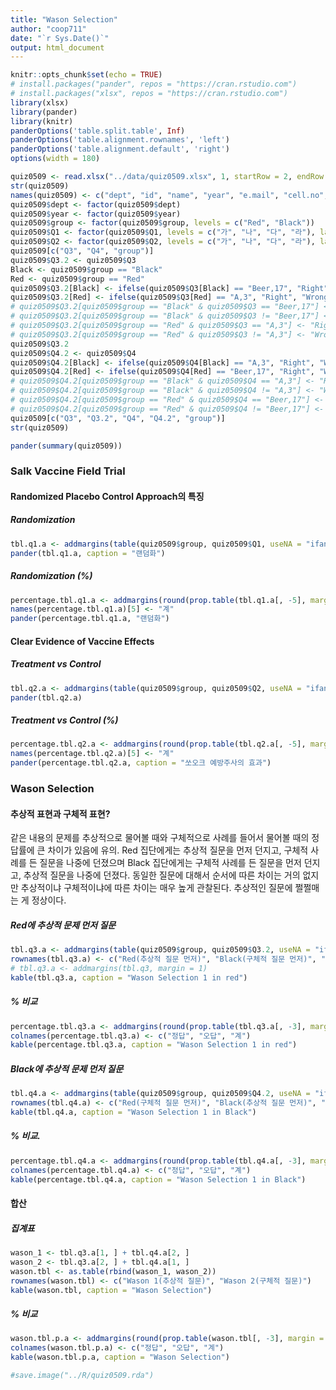 ```yaml
---
title: "Wason Selection"
author: "coop711"
date: "`r Sys.Date()`"
output: html_document
---
```


```r
knitr::opts_chunk$set(echo = TRUE)
# install.packages("pander", repos = "https://cran.rstudio.com")
# install.packages("xlsx", repos = "https://cran.rstudio.com")
library(xlsx)
library(pander)
library(knitr)
panderOptions('table.split.table', Inf)
panderOptions('table.alignment.rownames', 'left')
panderOptions('table.alignment.default', 'right')
options(width = 180)
```

```r
quiz0509 <- read.xlsx("../data/quiz0509.xlsx", 1, startRow = 2, endRow = 66, colIndex = c(3:7, 9:14), colClasses = c(rep("character", 11)), stringsAsFactors = FALSE)
str(quiz0509)
names(quiz0509) <- c("dept", "id", "name", "year", "e.mail", "cell.no", "Q1", "Q2", "Q3", "Q4", "group")
quiz0509$dept <- factor(quiz0509$dept)
quiz0509$year <- factor(quiz0509$year)
quiz0509$group <- factor(quiz0509$group, levels = c("Red", "Black"))
quiz0509$Q1 <- factor(quiz0509$Q1, levels = c("가", "나", "다", "라"), labels = c("랜덤화", "가짜약 대조군", "이중눈가림", "층화"))
quiz0509$Q2 <- factor(quiz0509$Q2, levels = c("가", "나", "다", "라"), labels = c("28 vs 46", "28 vs 71", "28 vs 25", "25 vs 54"))
quiz0509[c("Q3", "Q4", "group")]
quiz0509$Q3.2 <- quiz0509$Q3
Black <- quiz0509$group == "Black"
Red <- quiz0509$group == "Red"
quiz0509$Q3.2[Black] <- ifelse(quiz0509$Q3[Black] == "Beer,17", "Right", "Wrong")
quiz0509$Q3.2[Red] <- ifelse(quiz0509$Q3[Red] == "A,3", "Right", "Wrong")
# quiz0509$Q3.2[quiz0509$group == "Black" & quiz0509$Q3 == "Beer,17"] <- "Right"
# quiz0509$Q3.2[quiz0509$group == "Black" & quiz0509$Q3 != "Beer,17"] <- "Wrong"
# quiz0509$Q3.2[quiz0509$group == "Red" & quiz0509$Q3 == "A,3"] <- "Right"
# quiz0509$Q3.2[quiz0509$group == "Red" & quiz0509$Q3 != "A,3"] <- "Wrong"
quiz0509$Q3.2
quiz0509$Q4.2 <- quiz0509$Q4
quiz0509$Q4.2[Black] <- ifelse(quiz0509$Q4[Black] == "A,3", "Right", "Wrong")
quiz0509$Q4.2[Red] <- ifelse(quiz0509$Q4[Red] == "Beer,17", "Right", "Wrong")
# quiz0509$Q4.2[quiz0509$group == "Black" & quiz0509$Q4 == "A,3"] <- "Right"
# quiz0509$Q4.2[quiz0509$group == "Black" & quiz0509$Q4 != "A,3"] <- "Wrong"
# quiz0509$Q4.2[quiz0509$group == "Red" & quiz0509$Q4 == "Beer,17"] <- "Right"
# quiz0509$Q4.2[quiz0509$group == "Red" & quiz0509$Q4 != "Beer,17"] <- "Wrong"
quiz0509[c("Q3", "Q3.2", "Q4", "Q4.2", "group")]
str(quiz0509)
```

```r
pander(summary(quiz0509))
```

### Salk Vaccine Field Trial

#### Randomized Placebo Control Approach의 특징 

##### Randomization

```r
tbl.q1.a <- addmargins(table(quiz0509$group, quiz0509$Q1, useNA = "ifany"), margin = 1) 
pander(tbl.q1.a, caption = "랜덤화")
```

##### Randomization (%)

```r
percentage.tbl.q1.a <- addmargins(round(prop.table(tbl.q1.a[, -5], margin = 1)*100, digits = 1))[3, ]
names(percentage.tbl.q1.a)[5] <- "계"
pander(percentage.tbl.q1.a, "랜덤화")
```

#### Clear Evidence of Vaccine Effects

##### Treatment vs Control

```r
tbl.q2.a <- addmargins(table(quiz0509$group, quiz0509$Q2, useNA = "ifany"), margin = 1)
pander(tbl.q2.a)
```

##### Treatment vs Control (%)

```r
percentage.tbl.q2.a <- addmargins(round(prop.table(tbl.q2.a[, -5], margin = 1)*100, digits = 1))[3, ]
names(percentage.tbl.q2.a)[5] <- "계"
pander(percentage.tbl.q2.a, caption = "쏘오크 예방주사의 효과")
```

### Wason Selection


#### 추상적 표현과 구체적 표현?

같은 내용의 문제를 추상적으로 물어볼 때와 구체적으로 사례를 들어서 물어볼 때의 정답률에 큰 차이가 있음에 유의. Red 집단에게는 추상적 질문을 먼저 던지고, 구체적 사례를 든 질문을 나중에 던졌으며 Black 집단에게는 구체적 사례를 든 질문을 먼저 던지고, 추상적 질문을 나중에 던졌다. 동일한 질문에 대해서 순서에 따른 차이는 거의 없지만 추상적이냐 구체적이냐에 따른 차이는 매우 높게 관찰된다. 추상적인 질문에 쩔쩔매는 게 정상이다.

##### Red에 추상적 문제 먼저 질문 

```r
tbl.q3.a <- addmargins(table(quiz0509$group, quiz0509$Q3.2, useNA = "ifany"), margin = 1)
rownames(tbl.q3.a) <- c("Red(추상적 질문 먼저)", "Black(구체적 질문 먼저)", "계") 
# tbl.q3.a <- addmargins(tbl.q3, margin = 1)
kable(tbl.q3.a, caption = "Wason Selection 1 in red")
```

##### % 비교  

```r
percentage.tbl.q3.a <- addmargins(round(prop.table(tbl.q3.a[, -3], margin = 1)*100, digits = 1))[1:2, ]
colnames(percentage.tbl.q3.a) <- c("정답", "오답", "계")
kable(percentage.tbl.q3.a, caption = "Wason Selection 1 in red")
```

##### Black에 추상적 문제 먼저 질문 

```r
tbl.q4.a <- addmargins(table(quiz0509$group, quiz0509$Q4.2, useNA = "ifany"), margin = 1)
rownames(tbl.q4.a) <- c("Red(구체적 질문 먼저)", "Black(추상적 질문 먼저)", "계")
kable(tbl.q4.a, caption = "Wason Selection 1 in Black")
```

##### % 비교.  

```r
percentage.tbl.q4.a <- addmargins(round(prop.table(tbl.q4.a[, -3], margin = 1)*100, digits = 1))[1:2, ]
colnames(percentage.tbl.q4.a) <- c("정답", "오답", "계")
kable(percentage.tbl.q4.a, caption = "Wason Selection 1 in Black")
```

#### 합산

##### 집계표

```r
wason_1 <- tbl.q3.a[1, ] + tbl.q4.a[2, ]
wason_2 <- tbl.q3.a[2, ] + tbl.q4.a[1, ]
wason.tbl <- as.table(rbind(wason_1, wason_2))
rownames(wason.tbl) <- c("Wason 1(추상적 질문)", "Wason 2(구체적 질문)")
kable(wason.tbl, caption = "Wason Selection")
```

##### % 비교

```r
wason.tbl.p.a <- addmargins(round(prop.table(wason.tbl[, -3], margin = 1)*100, digits = 1))[1:2, ]
colnames(wason.tbl.p.a) <- c("정답", "오답", "계")
kable(wason.tbl.p.a, caption = "Wason Selection")
```



```r
#save.image("../R/quiz0509.rda")
```